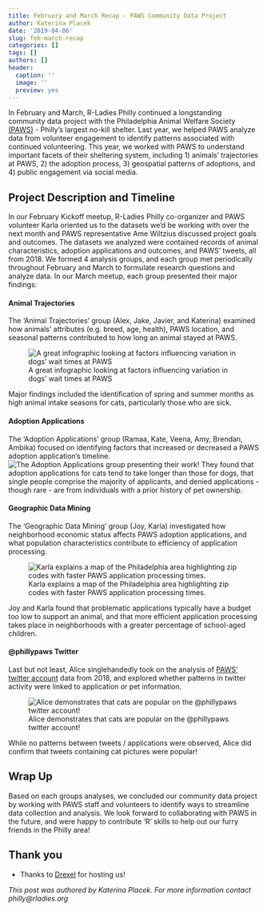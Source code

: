 ```yaml
---
title: February and March Recap - PAWS Community Data Project
author: Katerina Placek
date: '2019-04-06'
slug: feb-march-recap
categories: []
tags: []
authors: []
header:
  caption: ''
  image: ''
  preview: yes
---
```

In February and March, R-Ladies Philly continued a longstanding community data project with the Philadelphia Animal Welfare Society [(PAWS)](https://phillypaws.org/) - Philly's largest no-kill shelter. Last year, we helped PAWS analyze data from volunteer engagement to identify patterns associated with continued volunteering. This year, we worked with PAWS to understand important facets of their sheltering system, including 1) animals' trajectories at PAWS, 2) the adoption process, 3) geospatial patterns of adoptions, and 4) public engagement via social media. 

## Project Description and Timeline
In our February Kickoff meetup, R-Ladies Philly co-organizer and PAWS volunteer Karla oriented us to the datasets we'd be working with over the next month and PAWS representative Ame Wiltzius discussed project goals and outcomes. The datasets we analyzed were contained records of animal characteristics, adoption applications and outcomes, and PAWS' tweets, all from 2018. We formed 4 analysis groups, and each group met periodically throughout February and March to formulate research questions and analyze data. In our March meetup, each group presented their major findings:

#### Animal Trajectories
The 'Animal Trajectories' group (Alex, Jake, Javier, and Katerina) examined how animals' attributes (e.g. breed, age, health), PAWS location, and seasonal patterns contributed to how long an animal stayed at PAWS.

![A great infographic looking at factors influencing variation in dogs' wait times at PAWS](/img/paws1.png)

Major findings included the identification of spring and summer months as high animal intake seasons for cats, particularly those who are sick.

#### Adoption Applications
The 'Adoption Applications' group (Ramaa, Kate, Veena, Amy, Brendan, Ambika) focused on identifying factors that increased or decreased a PAWS adoption application's timeline.
![The Adoption Applications group presenting their work!](/img/paws2.jpeg)
They found that adoption applications for cats tend to take longer than those for dogs, that single people comprise the majority of applicants, and denied applications - though rare - are from individuals with a prior history of pet ownership.

#### Geographic Data Mining
The 'Geographic Data Mining' group (Joy, Karla) investigated how neighborhood economic status affects PAWS adoption applications, and what population characteristics contribute to efficiency of application processing. 

![Karla explains a map of the Philadelphia area highlighting zip codes with faster PAWS application processing times.](/img/paws3.jpeg)

Joy and Karla found that problematic applications typically have a budget too low to support an animal, and that more efficient application processing takes place in neighborhoods with a greater percentage of school-aged children.

#### @phillypaws Twitter
Last but not least, Alice singlehandedly took on the analysis of [PAWS' twitter account](https://twitter.com/phillypaws) data from 2018, and explored whether patterns in twitter activity were linked to application or pet information.

![Alice demonstrates that cats are popular on the @phillypaws twitter account!](/img/paws4.png)

While no patterns between tweets / applications were observed, Alice did confirm that tweets containing cat pictures were popular!

## Wrap Up
Based on each groups analyses, we concluded our community data project by working with PAWS staff and volunteers to identify ways to streamline data collection and analysis. We look forward to collaborating with PAWS in the future, and were happy to contribute 'R' skills to help out our furry friends in the Philly area!


## Thank you  
* Thanks to [Drexel](https://www.wework.com/) for hosting us! 


*This post was authored by Katerina Placek. For more information contact philly@rladies.org*
